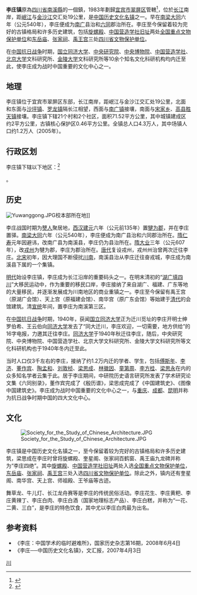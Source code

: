 {{中国乡级行政区<!---乡级行政区专用模板--->
|景观照片文件名 = Lizhuang Township.JPG
|景观照片描述 = 李庄席子巷
|汉语拼音 = 
|其他语言 = 
|其他语言名称 = 
|旧称 = 
|地名出处 = 
|位置图文件名 = 
|位置图描述 = 
|自定义图片= 
|建置时间 = 
|政府驻地 = 
|毗邻 = 沙坪镇、罗龙镇、南广镇、宋家乡、胜天镇
|总面积 = 71.52平方公里
|总人口 = 
|总人口年份 = 
|户籍人口 = 43,000
|户籍人口年份 = 2005
|常住人口 = 
|常住人口年份 = 
|人口密度 = 
|GDP = 
|GDP年份 = 
|邮政编码 = 644009
|电话区号 = 831
|官方网站 = 
|网站名称 = 
|51/15/02/101/000}}

'''李庄镇'''原為[[四川省|四川省]][[南溪縣|南溪縣]]的一個鎮，1983年劃歸[[宜宾市|宜宾市]][[翠屏区|翠屏区]]管轄<ref>{{PRC admin/ref sgc|{{PRC admin/parent|51/15/02/101/000}}}}</ref>，位於[[长江|长江]]南岸，距[[岷江|岷江]]与[[金沙江|金沙江]]交汇处19公里，是[[中国历史文化名镇|中国历史文化名镇]]之一。早在[[南梁|南梁]][[大同_(萧衍)|大同]]六年（公元540年），李庄便成为[[南广县|南广]]县治和[[六同郡|六同]]郡治所在。李庄至今保留着较为完好的古镇格局和许多历史建筑，包括[[旋螺殿|旋螺殿]]、[[中国营造学社旧址|中国营造学社旧址]]两处[[全国重点文物保护单位|全国重点文物保护单位]]和[[李庄东岳庙|东岳庙]]、[[李庄张家祠|张家祠]]、[[李庄禹王宫|禹王宫]]三处[[四川省文物保护单位|四川省文物保护单位]]。

在[[中国抗日战争|中国抗日战争]]时期，[[国立同济大学|国立同济大学]]、[[中央研究院|中央研究院]]、[[中央博物院|中央博物院]]、[[中国营造学社|中国营造学社]]、[[北京大学|北京大学]]文科研究所、[[金陵大学|金陵大学]]文科研究所等10余个知名文化科研机构均内迁至此，使李庄成为战时中国重要的文化中心之一。

==地理==
李庄镇位于宜宾市翠屏区东部，长江南岸，距岷江与金沙江交汇处19公里，北面和东面与[[沙坪镇|沙坪镇]]、[[罗龙镇|罗龙镇]]隔长江相望，西面与[[南广镇|南广镇]]接壤，南面与[[宋家乡|宋家乡]]、[[高县|高县]][[胜天镇|胜天镇]]接壤。李庄镇下辖21个村和2个社区，面积71.52平方公里，其中城镇建成区约2平方公里，古镇核心保护区0.46平方公里。全镇总人口4.3万人，其中场镇人口约1.2万人（2005年）。

==行政区划==
李庄镇下辖以下地区：<ref>{{PRC admin/ref sgc|51/15/02/101/000}}</ref>

{{PRC admin/children|51/15/02/101/000}}。

==历史==
[[File:Yuwanggong.JPG|right]]校本部所在地]]

李庄战国时期为[[僰人|僰人]]聚居地，[[西汉|西汉]][[建元_(西汉)|建元]]六年（公元前135年）置[[犍为郡|犍为郡]]，并在李庄置驿。[[南梁|南梁]][[大同_(萧衍)|大同]]六年（公元540年），李庄便成为南广县治和六同郡治所在。[[隋|隋]][[仁寿_(隋朝)|仁寿]]元年因避讳，改南广县为南溪县，李庄仍为县治所在。[[隋|隋]][[大业|大业]]三年（公元607年），改[[戎州|戎州]]为犍为郡，李庄为郡治所在。[[唐代|唐代]]复设戎州，戎州州治曾两次迁往李庄。[[北宋|北宋]]初年，因大理国不断侵扰[[川南|川南]]，南溪县治从李庄迁往奋戎城，李庄成为南溪县下属的一个集镇。

[[明代|明代]]始设李庄镇，李庄成为长江沿岸的重要码头之一。在明末清初的“[[湖广填四川|湖广填四川]]”大移民运动中，作为重要的移民口岸，李庄接纳了来自湖广、福建、广东等地的大量移民，并逐渐发展成为川南地区的商业重镇之一。李庄至今保留有禹王宫（原湖广会馆）、天上宫（原福建会馆）、南华宫（原广东会馆）等始建于[[清代|清代]]的会馆建筑。清[[宣统|宣统]]年间，置李庄为南溪第三区。

在[[中国抗日战争|中国抗日战争]]时期，1940年，获闻[[国立同济大学|国立同济大学]]正为迁川觅址的李庄开明士绅罗伯希、王云伯向[[同济大学|同济大学]]发去了“同大迁川，李庄欢迎，一切需要，地方供给”的16字电报，力邀其迁往李庄。[[同济大学|同济大学]]于1940年秋迁往李庄，随后，中央研究院、中央博物院、中国营造学社、北京大学文科研究所、金陵大学文科研究所等文化科研机构也于1940年冬内迁至此。

当时人口仅3千左右的李庄，接纳了约1.2万内迁的学者、学生，包括[[傅斯年|傅斯年]]、[[李济|李济]]、[[董作宾|董作宾]]、[[陶孟和|陶孟和]]、[[刘敦桢|刘敦桢]]、[[梁思成|梁思成]]、[[林徽因|林徽因]]、[[童第周|童第周]]、[[李方桂|李方桂]]、[[梁思永|梁思永]]在内的众多知名学者云集于此。居于李庄期间，中研院历史语言研究所发表了学术研究论文集《六同别录》，董作宾完成了《殷历谱》，梁思成完成了《中国建筑史》、《图像中国建筑史》。李庄成为战时中国重要的文化中心之一，与[[重庆|重庆]]、[[成都|成都]]、[[昆明|昆明]]并称为抗日战争时期中国的四大文化中心。

==文化==
[[File:Society_for_the_Study_of_Chinese_Architecture.JPG|right]]

李庄镇是中国历史文化名镇之一，至今保留着较为完好的古镇格局和许多历史建筑，梁思成在李庄时曾将旋螺殿、奎星阁、张家祠百鹤窗、禹王庙九龙碑并称为“李庄四绝”。其中[[旋螺殿|旋螺殿]]、[[中国营造学社旧址|中国营造学社旧址]]两处入选[[全国重点文物保护单位|全国重点文物保护单位]]，[[李庄东岳庙|东岳庙]]、[[李庄张家祠|张家祠]]、[[李庄禹王宫|禹王宫]]三处入选[[四川省文物保护单位|四川省文物保护单位]]。除此之外，镇内还有奎星阁、南华宫、天上宫、师祖殿、王爷庙等古迹。

舞草龙、牛儿灯、长江龙舟赛等是李庄的传统民俗活动。李庄花生、李庄黄粑、李庄黄辣丁、李庄白肉、李庄白酒（国家地理标志产品）、李庄白糕，并称为“一花、二黄、三白”，是李庄的特色饮食，其中尤以李庄白肉最为出名。

==参考资料==
{{reflist}}
<div class="references-small">
*《李庄：中国学术的临时避难所》，国家历史杂志第16期，2008年6月4日
*《李庄──中国历史文化名镇》，文汇报，2007年4月3日
</div>

{{宜宾市翠屏区行政区划}}
{{中国历史文化名镇}}

{{PRC admin/navcat|51/15/02/101/000}}
[[Category:中国历史文化名镇|川]]